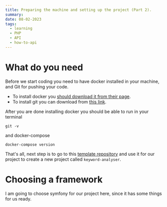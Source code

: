 ```yaml
---
title: Preparing the machine and setting up the project (Part 2).
summary:
date: 08-02-2023
tags:
  - learning
  - PHP
  - API
  - how-to-api
---
```


<TOCInline toc={props.toc} />

# What do you need

Before we start coding you need to have docker installed in your machine, and Git for pushing your code.

- To install docker you [should download it from their page](https://www.docker.com/products/docker-desktop/).
- To install git you can download from [this link](https://git-scm.com/downloads).

After you are done installing docker you should be able to run in your terminal

```terminal
git -v
```

and docker-compose

```terminal
docker-compose version
```

That's all, next step is to go to this [template repository](https://github.com/didslm/nginx-php-skeleton) and use it for our project
to create a new project called `keyword-analyser`.

# Choosing a framework

I am going to choose symfony for our project here, since it has some things for us ready.
